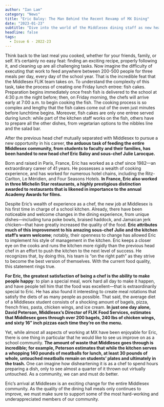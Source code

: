 ```yaml
---
author: "Ian Lam"
category: "News"
title: "Eric Baloy: The Man Behind the Recent Revamp of MX Dining"
date: "2023-01-23"
subtitle: "Dive into the world of the Middlesex dining staff as new head chef Eric Baloy discusses the opportunities, excitements, and shortcomings of joining the Middlesex community."
headline: false
tags:
  - Issue 6 - 2022-23
---
```


Think back to the last meal you cooked, whether for your friends, family, or self. It’s certainly no easy feat: finding an exciting recipe, properly following it, and cleaning up are all challenging tasks. Now imagine the difficulty of executing that work to feed anywhere between 200-500 people for three meals per day, every day of the school year. That is the incredible feat that the Middlesex FLIK team takes on. To understand the complexity of this task, take the process of creating one Friday lunch entree: fish cakes. Preparation begins immediately once fresh fish is delivered to the school at 4:30 p.m the night before; then, on Friday morning, the chefs will arrive early at 7:00 a.m. to begin cooking the fish. The cooking process is so complex and lengthy that the fish cakes come out of the oven just minutes before lunchtime begins. Moreover, fish cakes are only one entree served during lunch: while part of the kitchen staff works on the fish, others have to prepare all the other dishes, from vegetarian options to the nibbles line and the salad bar.

After the previous head chef mutually separated with Middlesex to pursue a new opportunity in his career, **the arduous task of feeding the entire Middlesex community, from students to faculty and their families, has been handed to new head chef Eric Baloy and sous-chef Julie Larocque.**

Born and raised in Paris, France, Eric has worked as a chef since 1982––an extraordinary career of 41 years. He possesses a wealth of cooking experience, and has worked for numerous hotel chains, including the Ritz-Carlton, Le Méridien, and Four Seasons Hotels. **In France, Eric also worked in three Michelin Star restaurants, a highly prestigious distinction awarded to restaurants that is likened in importance to the annual Academy Awards for films.**

Despite Eric’s wealth of experience as a chef, the new job at Middlesex is his first time in charge of a school kitchen. Already, there have been noticeable and welcome changes in the dining experience, from unique dishes—including tuna poke bowls, braised haddock, and Jamaican jerk chicken—that have greatly increased the quality of the food. **Eric attributes much of this improvement to his amazing sous-chef Julie and the kitchen staff’s warm welcome**; notably, their openness to change has allowed Eric to implement his style of management in the kitchen. Eric keeps a closer eye on the cooks and runs the kitchen more rigidly than the previous head chef in an effort to push the kitchen to the next level of success. He recognizes that, by doing this, his team is “on the right path” as they strive to become the best version of themselves. With the current food quality, this statement rings true.

**For Eric, the greatest satisfaction of being a chef is the ability to make people happy**: to plan a special meal, work hard all day to make it happen, and have people tell him that the food was excellent—that is extraordinarily special to Eric. He has also found it interesting to create meal rotations that satisfy the diets of as many people as possible. That said, the average diet of a Middlesex student consists of a shocking amount of bagels, pizza, french fries, pasta, chicken wings, and ice cream. **In just one day alone, David Peterson, Middlesex’s Director of FLIK Food Services, estimates that Middlesex goes through over 200 bagels, 240 lbs of chicken wings, and sixty 16” inch pizzas each time they’re on the menu.**

Yet, while almost all aspects of working at MX have been enjoyable for Eric, there is one thing in particular that he would like to see us improve on as a school community. **The amount of waste that Middlesex goes through is incredible; for example, Peterson estimates that while the kitchen serves a whopping 140 pounds of meatballs for lunch, at least 30 pounds of whole, untouched meatballs remain on students’ plates and ultimately in the trash.** One can imagine how disheartening it is as a chef to spend hours preparing a dish, only to see almost a quarter of it thrown out virtually untouched. As a community, we can and must do better.

Eric’s arrival at Middlesex is an exciting change for the entire Middlesex community. As the quality of the dining hall meals only continues to improve, we must make sure to support some of the most hard-working and underappreciated members of our community.

